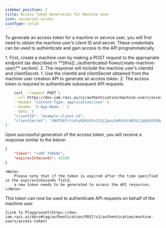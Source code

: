 ```yaml
---
sidebar_position: 2
title: Access Token Generation for Machine User
icon: universal-access
iconType: solid
---
```




<AdminLoggedInWarning />


To generate an access token for a machine or service user, you will first need to obtain the machine user’s client ID and secret.
These credentials can be used to authenticate and gain access to the API programmatically.


<Steps>

<Step title="Obtain Machine User Credentials">
    1. First, create a machine user by making a POST request to the appropriate endpoint
    (as described in **[this](../authenticated-flows/create-machine-user)** section).
    2. The response will include the machine user’s clientId and clientSecret.
</Step>

<Step title="Generate Access Token">
    1. Use the clientId and clientSecret obtained from the machine user creation
       API to generate an access token.
    2. The access token is required to authenticate subsequent API requests.

```bash
    curl --request POST \
    --url https://dev-iam.razi.ai/v1/authentication/machine-users/access-token \
    --header 'Content-Type: application/json' \
    --header 'X-App-Name: ' \
    --data '{
    "clientId": "example-client-id",
    "clientSecret": "zNUTk6frtcdrpEbRiOYx3lGjZpou1oRGVxt40SUj2qkBzUVh8gybTmOObmFvDPKw"
}'
```
Upon successful generation of the access token, you will receive a response similar to the below:

```json
{
    "token": "<JWT TOKEN>",
    "expiresInSeconds": 43199
}
```
    <Note>
        Please note that if the token is expired after the time specified in the expiresInSeconds field,
        a new token needs to be generated to access the API resources.
    </Note>

</Step>
</Steps>

<Info>
    This token can now be used to authenticate API requests on behalf of the machine user
</Info>
<Tip>

    [Link to Playground](https://dev-iam.razi.ai/docs#tag/authentication/POST/v1/authentication/machine-users/access-token)
</Tip>


